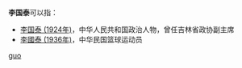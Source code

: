 '''李国泰'''可以指：
* [[李国泰_(1924年)|李国泰 (1924年)]]，中华人民共和国政治人物，曾任吉林省政协副主席
* [[李國泰_(1936年)|李國泰 (1936年)]]，中华民国篮球运动员

{{disambig}}

[[Category:三字李姓人名消歧义|guo]]